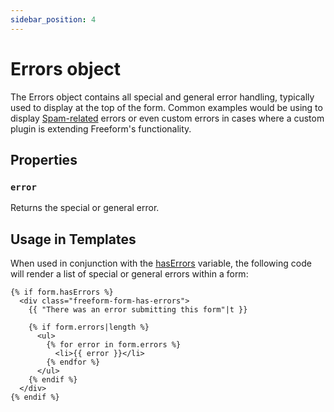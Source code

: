```yaml
---
sidebar_position: 4
---
```


# Errors object

The Errors object contains all special and general error handling, typically used to display at the top of the form. Common examples would be using to display [Spam-related](../../forms/spam-protection.mdx) errors or even custom errors in cases where a custom plugin is extending Freeform's functionality.

## Properties

### `error`

Returns the special or general error.

## Usage in Templates

When used in conjunction with the [hasErrors](./form.mdx#hasErrors) variable, the following code will render a list of special or general errors within a form:

```twig
{% if form.hasErrors %}
  <div class="freeform-form-has-errors">
    {{ "There was an error submitting this form"|t }}

    {% if form.errors|length %}
      <ul>
        {% for error in form.errors %}
          <li>{{ error }}</li>
        {% endfor %}
      </ul>
    {% endif %}
  </div>
{% endif %}
```
